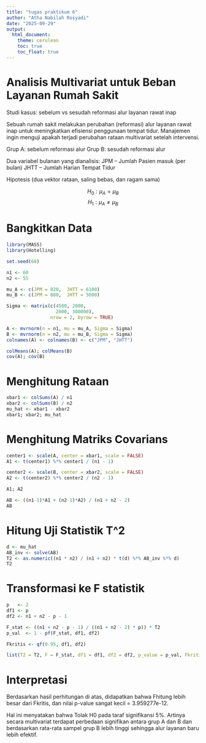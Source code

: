 ```yaml
---
title: "tugas praktikum 6"
author: "Atha Nabilah Rosyadi"
date: "2025-09-29"
output: 
  html_document:
    theme: cerulean
    toc: true
    toc_float: true
---
```


# Analisis Multivariat untuk Beban Layanan Rumah Sakit
Studi kasus: sebelum vs sesudah reformasi alur layanan rawat inap

Sebuah rumah sakit melakukan perubahan (reformasi) alur layanan rawat inap untuk meningkatkan efisiensi penggunaan tempat tidur. Manajemen ingin menguji apakah terjadi perubahan rataan multivariat setelah intervensi.

Grup A: sebelum reformasi alur
Grup B: sesudah reformasi alur

Dua variabel bulanan yang dianalisis:
JPM – Jumlah Pasien masuk (per bulan)
JHTT – Jumlah Harian Tempat Tidur

Hipotesis (dua vektor rataan, saling bebas, dan ragam sama)

$$
H_0 : \mu_A = \mu_B
$$
$$
H_1 : \mu_A \neq \mu_B
$$

# Bangkitkan Data
```r
library(MASS)
library(Hotelling)

set.seed(68)

n1 <- 60  
n2 <- 55  

mu_A <- c(JPM = 820,  JHTT = 6100)
mu_B <- c(JPM = 880,  JHTT = 5600)

Sigma <- matrix(c(4500, 2000,
                  2000, 300000),
                nrow = 2, byrow = TRUE)

A <- mvrnorm(n = n1, mu = mu_A, Sigma = Sigma)
B <- mvrnorm(n = n2, mu = mu_B, Sigma = Sigma)
colnames(A) <- colnames(B) <- c("JPM", "JHTT")

colMeans(A); colMeans(B)
cov(A); cov(B)
```

# Menghitung Rataan
```r
xbar1 <- colSums(A) / n1
xbar2 <- colSums(B) / n2
mu_hat <- xbar1 - xbar2
xbar1; xbar2; mu_hat
```

# Menghitung Matriks Covarians
```r
center1 <- scale(A, center = xbar1, scale = FALSE)
A1 <- t(center1) %*% center1 / (n1 - 1)

center2 <- scale(B, center = xbar2, scale = FALSE)
A2 <- t(center2) %*% center2 / (n2 - 1)

A1; A2

AB <- ((n1-1)*A1 + (n2-1)*A2) / (n1 + n2 - 2)
AB
```

# Hitung Uji Statistik T^2
```r
d <- mu_hat                        
AB_inv <- solve(AB)
T2 <- as.numeric((n1 * n2) / (n1 + n2) * t(d) %*% AB_inv %*% d)
T2
```

# Transformasi ke F statistik
```r
p   <- 2                    
df1 <- p
df2 <- n1 + n2 - p - 1     

F_stat <- ((n1 + n2 - p - 1) / ((n1 + n2 - 2) * p)) * T2
p_val  <- 1 - pf(F_stat, df1, df2)

Fkritis <- qf(0.95, df1, df2)

list(T2 = T2, F = F_stat, df1 = df1, df2 = df2, p_value = p_val, Fkritis = Fkritis)
```
# Interpretasi
Berdasarkan hasil perhitungan di atas, didapatkan bahwa Fhitung lebih besar dari Fkritis, dan nilai p-value sangat kecil = 3.959277e-12.

Hal ini menyatakan bahwa Tolak H0 pada taraf signifikansi 5%.
Artinya secara multivariat terdapat perbedaan signifikan antara grup A dan B dan berdasarkan rata-rata sampel grup B lebih tinggi sehingga alur layanan baru lebih efektif.
